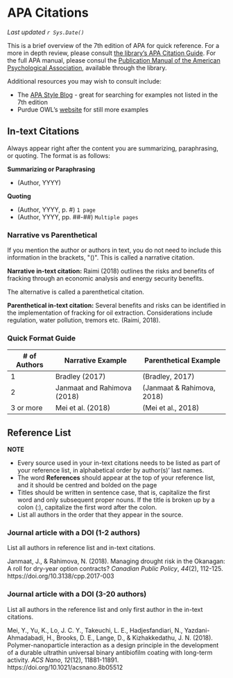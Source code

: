# APA Citations

*Last updated `r Sys.Date()`*

This is a brief overview of the 7th edition of APA for quick reference. For a more in depth review, please consult [the library's APA Citation Guide](https://guides.library.ubc.ca/apacitationstyle). For the full APA manual, please consul the [Publication Manual of the American Psychological Association](http://resolve.library.ubc.ca/cgi-bin/catsearch?bid=10057275), available through the library.

Additional resources you may wish to consult include:

* The [APA Style Blog](https://apastyle.apa.org/blog/) - great for searching for examples not listed in the 7th edition
* Purdue OWL's [website](https://owl.purdue.edu/owl/research_and_citation/apa_style/apa_formatting_and_style_guide/general_format.html) for still more examples

## In-text Citations

Always appear right after the content you are summarizing, paraphrasing, or quoting. The format is as follows:

**Summarizing or Paraphrasing**

- (Author, YYYY)

**Quoting**

- (Author, YYYY, p. #) <code>1 page</code>
- (Author, YYYY, pp. ##-##) <code>Multiple pages</code>

### Narrative vs Parenthetical {-}

If you mention the author or authors in text, you do not need to include this information in the brackets, \"()\". This is called a narrative citation.

**Narrative in-text citation:** Raimi (2018) outlines the risks and benefits of fracking through an economic analysis and energy security benefits.

The alternative is called a parenthetical citation.

**Parenthetical in-text citation:** Several benefits and risks can be identified in the implementation of fracking for oil  extraction. Considerations include regulation, water pollution, tremors  etc. (Raimi, 2018).

### Quick Format Guide {-}

| # of Authors | Narrative Example | Parenthetical Example |
| --- | --- | --- |
| 1 | Bradley (2017) | (Bradley, 2017) |
| 2 | Janmaat and Rahimova (2018) | (Janmaat & Rahimova, 2018) |
| 3 or more | Mei et al. (2018) | (Mei et al., 2018) |

## Reference List

**NOTE**

* Every source used in your in-text citations needs to be listed as  part of your reference list, in alphabetical order by author(s)' last  names.
* The word **References** should appear at the top of your reference list, and it should be centred and bolded on the page
* Titles should be written in sentence case, that is, capitalize the  first word and only subsequent proper nouns. If the title is broken up  by a colon (:), capitalize the first word after the colon.
* List all authors in the order that they appear in the source.

### Journal article with a DOI (1-2 authors) {-}

List all authors in reference list and in-text citations.

Janmaat, J., & Rahimova, N. (2018). Managing drought risk in the Okanagan: A roll for dry-year option contracts? *Canadian Public Policy*, *44*(2), 112-125. https://doi.org/10.3138/cpp.2017-003

### Journal article with a DOI (3-20 authors) {-}

List all authors in the reference list and only first author in the in-text citations.

Mei, Y., Yu, K., Lo, J. C. Y., Takeuchi, L. E., Hadjesfandiari, N.,  Yazdani-Ahmadabadi, H., Brooks, D. E., Lange, D., & Kizhakkedathu,  J. N. (2018). Polymer-nanoparticle interaction as a design principle in  the development of a durable ultrathin universal binary antibiofilm  coating with long-term activity. *ACS Nano*, *12*(12), 11881-11891. https://doi.org/10.1021/acsnano.8b05512
